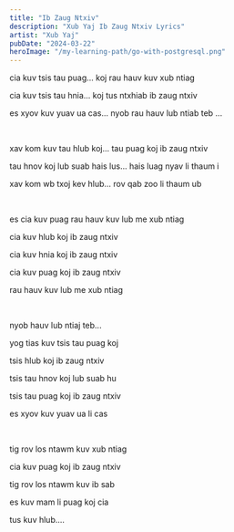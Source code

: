 ```yaml
---
title: "Ib Zaug Ntxiv"
description: "Xub Yaj Ib Zaug Ntxiv Lyrics"
artist: "Xub Yaj"
pubDate: "2024-03-22"
heroImage: "/my-learning-path/go-with-postgresql.png"
---
```


cia kuv tsis tau puag... koj rau hauv kuv xub ntiag

cia kuv tsis tau hnia... koj tus ntxhiab ib zaug ntxiv

es xyov kuv yuav ua cas... nyob rau hauv lub ntiab teb ...

<br />

xav kom kuv tau hlub koj... tau puag koj ib zaug ntxiv

tau hnov koj lub suab hais lus... hais luag nyav li thaum i

xav kom wb txoj kev hlub... rov qab zoo li thaum ub

<br />

es cia kuv puag rau hauv kuv lub me xub ntiag

cia kuv hlub koj ib zaug ntxiv

cia kuv hnia koj ib zaug ntxiv

cia kuv puag koj ib zaug ntxiv

rau hauv kuv lub me xub ntiag

<br />

nyob hauv lub ntiaj teb...

yog tias kuv tsis tau puag koj

tsis hlub koj ib zaug ntxiv

tsis tau hnov koj lub suab hu

tsis tau puag koj ib zaug ntxiv

es xyov kuv yuav ua li cas

<br />

tig rov los ntawm kuv xub ntiag

cia kuv puag koj ib zaug ntxiv

tig rov los ntawm kuv ib sab

es kuv mam li puag koj cia

tus kuv hlub....
